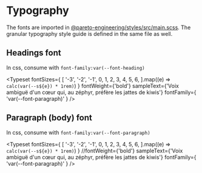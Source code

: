 
<Meta title="StyleGuide/Typography" />

# Typography

The fonts are imported in [@pareto-engineering/styles/src/main.scss](https://github.com/HelloPareto/styles/blob/main/src/main.scss). The granular typography style guide is defined in the same file as well.

## Headings font

In css, consume with `font-family:var(--font-heading)`

<Typeset
  fontSizes={
    [
      '-3',
      '-2',
      '-1',
      0,
      1,
      2,
      3,
      4,
      5,
      6,
    ].map((e) => `calc(var(--s${e}) * 1rem)`)
  }
  fontWeight={'bold'}
  sampleText={'Voix ambiguë d\'un cœur qui, au zéphyr, préfère les jattes de kiwis'}
  fontFamily={ 'var(--font-paragraph)' }
/>

## Paragraph (body) font

In css, consume with `font-family:var(--font-paragraph)`

<Typeset
  fontSizes={
    [
      '-3',
      '-2',
      '-1',
      0,
      1,
      2,
      3,
      4,
      5,
      6,
    ].map((e) => `calc(var(--s${e}) * 1rem)`)
  }
  //fontWeight={'bold'}
  sampleText={'Voix ambiguë d\'un cœur qui, au zéphyr, préfère les jattes de kiwis'}
  fontFamily={ 'var(--font-paragraph)' }
/>

